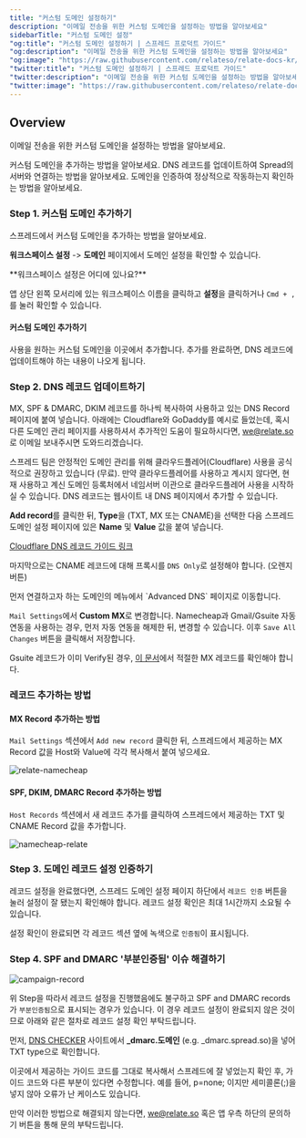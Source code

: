 ```yaml
---
title: "커스텀 도메인 설정하기"
description: "이메일 전송을 위한 커스텀 도메인을 설정하는 방법을 알아보세요"
sidebarTitle: "커스텀 도메인 설정"
"og:title": "커스텀 도메인 설정하기 | 스프레드 프로덕트 가이드"
"og:description": "이메일 전송을 위한 커스텀 도메인을 설정하는 방법을 알아보세요"
"og:image": "https://raw.githubusercontent.com/relateso/relate-docs-kr/main/docs/images/relate-main.png"
"twitter:title": "커스텀 도메인 설정하기 | 스프레드 프로덕트 가이드"
"twitter:description": "이메일 전송을 위한 커스텀 도메인을 설정하는 방법을 알아보세요"
"twitter:image": "https://raw.githubusercontent.com/relateso/relate-docs-kr/main/docs/images/relate-main.png"
---
```


## Overview

이메일 전송을 위한 커스텀 도메인을 설정하는 방법을 알아보세요.

<Steps>
  <Step title="커스텀 도메인 추가하기">
    커스텀 도메인을 추가하는 방법을 알아보세요.
  </Step>
  <Step title="DNS 레코드 업데이트하기">
    DNS 레코드를 업데이트하여 Spread의 서버와 연결하는 방법을 알아보세요.
  </Step>
  <Step title="도메인 인증하기">
    도메인을 인증하여 정상적으로 작동하는지 확인하는 방법을 알아보세요.
  </Step>
</Steps>


### Step 1. 커스텀 도메인 추가하기

스프레드에서 커스텀 도메인을 추가하는 방법을 알아보세요.

**워크스페이스 설정** -> **도메인** 페이지에서 도메인 설정을 확인할 수 있습니다.

<Note>
**워크스페이스 설정은 어디에 있나요?**

앱 상단 왼쪽 모서리에 있는 워크스페이스 이름을 클릭하고 **설정**을 클릭하거나 `Cmd + ,`를 눌러 확인할 수 있습니다.

</Note>

#### 커스텀 도메인 추가하기

사용을 원하는 커스텀 도메인을 이곳에서 추가합니다. 추가를 완료하면, DNS 레코드에 업데이트해야 하는 내용이 나오게 됩니다. 

### Step 2. DNS 레코드 업데이트하기

MX, SPF & DMARC, DKIM 레코드를 하나씩 복사하여 사용하고 있는 DNS Record 페이지에 붙여 넣습니다. 아래에는 Cloudflare와 GoDaddy를 예시로 들었는데, 혹시 다른 도메인 관리 페이지를 사용하셔서 추가적인 도움이 필요하시다면, we@relate.so 로 이메일 보내주시면 도와드리겠습니다.

<Info>
스프레드 팀은 안정적인 도메인 관리를 위해 클라우드플레어(Cloudflare) 사용을 공식적으로 권장하고 있습니다 (무료). 만약 클라우드플레어를 사용하고 계시지 않다면, 현재 사용하고 계신 도메인 등록처에서 네임서버 이관으로 클라우드플레어 사용을 시작하실 수 있습니다.
</Info>

<Accordion title="Cloudflare">
DNS 레코드는 웹사이트 내 DNS 페이지에서 추가할 수 있습니다.

**Add record**를 클릭한 뒤, **Type**을 (TXT, MX 또는 CNAME)을 선택한 다음 스프레드 도메인 설정 페이지에 있은 **Name** 및 **Value** 값을 붙여 넣습니다.

[Cloudflare DNS 레코드 가이드 링크](https://developers.cloudflare.com/dns/manage-dns-records/how-to/create-dns-records/#create-dns-records)

마지막으로는 CNAME 레코드에 대해 프록시를 `DNS Only`로 설정해야 합니다. (오렌지 버튼)

</Accordion>
<Accordion title="Namecheap">
먼저 연결하고자 하는 도메인의 메뉴에서 `Advanced DNS` 페이지로 이동합니다.

`Mail Settings`에서 **Custom MX**로 변경합니다. Namecheap과 Gmail/Gsuite 자동 연동을 사용하는 경우, 먼저 자동 연동을 해제한 뒤, 변경할 수 있습니다. 이후 `Save All Changes` 버튼을 클릭해서 저장합니다.

Gsuite 레코드가 이미 Verify된 경우, [이 문서](https://support.google.com/a/answer/174125)에서 적절한 MX 레코드를 확인해야 합니다. 

### 레코드 추가하는 방법

#### MX Record 추가하는 방법

`Mail Settings` 섹션에서 `Add new record` 클릭한 뒤, 스프레드에서 제공하는 MX Record 값을 Host와 Value에 각각 복사해서 붙여 넣으세요.

![relate-namecheap](https://mintlify.s3.us-west-1.amazonaws.com/relatekr/images/features/relate-namecheap.png)

#### SPF, DKIM, DMARC Record 추가하는 방법

`Host Records` 섹션에서 새 레코드 추가를 클릭하여 스프레드에서 제공하는 TXT 및 CNAME Record 값을 추가합니다.

![namecheap-relate](https://mintlify.s3.us-west-1.amazonaws.com/relatekr/images/features/namecheap-relate.png)

</Accordion>

### Step 3. 도메인 레코드 설정 인증하기

레코드 설정을 완료했다면, 스프레드 도메인 설정 페이지 하단에서 `레코드 인증` 버튼을 눌러 설정이 잘 됐는지 확인해야 합니다. 레코드 설정 확인은 최대 1시간까지 소요될 수 있습니다.

설정 확인이 완료되면 각 레코드 섹션 옆에 녹색으로 `인증됨`이 표시됩니다.

### Step 4. SPF and DMARC '부분인증됨' 이슈 해결하기

![campaign-record](https://mintlify.s3.us-west-1.amazonaws.com/relatekr/images/features/campaign-record-partially.png)

위 Step을 따라서 레코드 설정을 진행했음에도 불구하고 SPF and DMARC records가 `부분인증됨`으로 표시되는 경우가 있습니다. 이 경우 레코드 설정이 완료되지 않은 것이므로 아래와 같은 절차로 레코드 설정 확인 부탁드립니다.

먼저, [DNS CHECKER](https://dnschecker.org/all-dns-records-of-domain.php?query=_dmarc.relate.so&rtype=TXT&dns=google) 사이트에서 **_dmarc.도메인** (e.g. _dmarc.spread.so)을 넣어 TXT type으로 확인합니다.

이곳에서 제공하는 가이드 코드를 그대로 복사해서 스프레드에 잘 넣었는지 확인 후, 가이드 코드와 다른 부분이 있다면 수정합니다. 예를 들어, p=none; 이지만 세미콜론(;)을 넣지 않아 오류가 난 케이스도 있습니다.

만약 이러한 방법으로 해결되지 않는다면, we@relate.so 혹은 앱 우측 하단의 문의하기 버튼을 통해 문의 부탁드립니다.